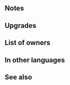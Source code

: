 {{Weapon Infobox
|tagid=SID_花嫁のカトレア＋
|intID=3078
|image=wep_mg067
|exclusive=0
|weaponType=Red Tome
|cost=300
|might=12
|range=2
|effect=At start of combat, if unit's HP ≥ 25%, grants Atk/Res+5 and bonus to Atk/Res during combat = current bonus on unit's Atk/Res. Calculates each stat bonus independently.
|statModifiers=0,12,0,0,0
|required=Bridal Orchid
|refinePaths=default
|refineSP=350
|refineMedals=500
|refineStones=50
|properties=
}}
==Notes==
{{CombatBoostfromBonus}}
==Upgrades==
{{Weapon Upgrade List}}
==List of owners==
{{Skill Hero List}}
==In other languages==
{{OtherLanguages
|japanese=花嫁のカトレア＋
|german=Liebesorchidee+
|spanishEU=Orquídea novia +
|spanishLA=Orquídea novia +
|french=Orchidée nup. +
|italian=Orchidee nuziali+
|chineseTW=新娘的蘭花＋
|portuguese=Orquídea nupcial+
}}
==See also==
{{See also skills|cond=Description LIKE '%bonus to%during combat = current bonus%on unit%calculate%'|columns=3}}
{{Weapons Navbox}}
